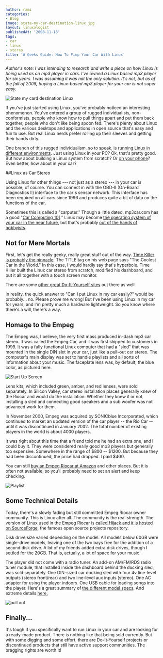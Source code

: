```yaml
---
author: rami
categories:
- Blog
image: state-my-car-destination-linux.jpg
layout: linuxologist
publishedAt: '2008-11-18'
tags:
- car
- linux
- stereo
title: 'A Geeks Guide: How To Pimp Your Car With Linux'
---
```


*Author's note: I was intending to research and write a piece on how Linux is being used as an mp3 player in cars. I've owned a Linux based mp3 player for six years. I was assuming it was not the only solution. It's not, but as of the fall of 2008, buying a Linux-based mp3 player for your car is not super easy.*

![State my card destination Linux](/assets/images/content/blog/state-my-car-destination-linux.jpg)

If you've just started using Linux, you've probably noticed an interesting phenomenon. You've entered a group of rugged individualists, non-conformists, people who know how to pull things apart and put them back together, people who don't like being spoon fed. There's plenty about Linux and the various desktops and applications in open source that's easy and fun to use. But real Linux nerds prefer rolling up their sleeves and getting their hands dirty.

One branch of this rugged individualism, so to speak, is [running Linux in different environments](/2008/11/07/how-linux-can-save-chickens-helps-the-environment-and-navigate-the-high-seas). Just using Linux in your PC? Ok, that's pretty good. But how about building a Linux system from scratch? Or [on your phone](/2008/09/openmoko-freerunner-unboxing/)? Even better, how about in your car?

##Linux as Car Stereo

Using Linux for other things --- not just as a stereo --- in your car is possible, of course. You can connect in with the OBD-II (On-Board Diagnostics II) interface to the car's sensor network. This interface has been required on all cars since 1996 and produces quite a bit of data on the functions of the car.

Sometimes this is called a "carputer." Though a little dated, mp3car.com has a good "[Car Computing 101](http://www.mp3car.com/index.php/Getting-Started/Car-Computing-101.html)." Linux may become [the operating system of your car in the near future](http://www.linuxinsider.com/story/Will-Your-Next-New-Car-Have-Linux-Inside-62112.html), but that's probably [out of the hands of hobbyists](http://blog.internetnews.com/skerner/2008/05/linux-soon-to-be-in-your-car.html).

## Not for Mere Mortals

First, let's get the really geeky, really great stuff out of the way. [Time Killer is probably the pinnacle](https://www.timekiller.org/carpc/index.php). The TITLE tag on his web page says "The Coolest Car in the World." In this case, I would hardly say that's hyperbole. Time Killer built the Linux car stereo from scratch, modified his dashboard, and put it all together with a touch screen monitor.

There are some [other great Do-It-Yourself sites](http://www.google.com/search?q=car+linux+mp3+player&ie=utf-8&oe=utf-8&aq=t&rls=org.mozilla:en-US:official&client=firefox-a) out there as well.

In reality, the quick answer to "Can I put Linux in my car easily?" would be probably... no. Please prove me wrong! But I've been using Linux in my car for years, and I'm pretty much a hardware lightweight. So you know where there's a will, there's a way.

## Homage to the Empeg

The Empeg was, I believe, the very first mass produced in-dash mp3 car stereo. It was called the Empeg Car, and it was first shipped to customers in 1999\. It was a fully functional Linux computer that had a "sled" that was mounted in the single DIN slot in your car, just like a pull-out car stereo. The computer's main display was set to handle playlists and all sorts of information about your music. The faceplate lens was, by default, the blue color, as pictured here.

![Start Up Screen](/assets/images/content/blog/start-up-screen.png)

Lens kits, which included green, amber, and red lenses, were sold separately. In Silicon Valley, car stereo installation places generally knew of the Riocar and would do the installation. Whether they knew it or not, installing a sled and connecting good speakers and a sub woofer was not advanced work for them.

In November 2000, Empeg was acquired by SONICblue Incorporated, which continued to market an updated version of the car player -- the Rio Car -- until it was discontinued in January 2002\. The total number of existing players in the world is about 4000 players.

It was right about this time that a friend told me he had an extra one, and I could buy it. They were considered really good mp3 players but generally too expensive. Somewhere in the range of $800 -- $1200\. But because they had been discontinued, the price had dropped. I paid $400.

You can still [buy an Empeg Riocar at Amazon](http://www.amazon.com/Empeg-Rio-20GB-player-Mark/dp/B000BUMEE4) and other places. But it is often not available, so you'll probably need to set an alert and keep checking.


![Playlist](/assets/images/content/blog/playlists.png)

## Some Technical Details  

Today, there's a slowly fading but still committed Empeg Riocar owner community. This is Linux after all. The community is the real strength. The version of Linux used in the Empeg Riocar is [called Hijack and it is hosted on SourceForge](http://empeg-hijack.sourceforge.net/), the famous open source projects repository.

Disk drive size varied depending on the model. All models below 60GB were single-drive models, leaving one of the two bays free for the addition of a second disk drive. A lot of my friends added extra disk drives, though I settled for the 20GB. That is, actually, a lot of space for your music.

The player did not come with a radio tuner. An add-on AM/FM/RDS radio tuner module, that installed inside the dashboard behind the docking sled, was sold separately. One DIN-sized car docking sled with four 4v line-level outputs (stereo front/rear) and two line-level aux inputs (stereo). One AC adapter for using the player indoors. One USB cable for loading songs into the player. Here's a great summary of [the different model specs](http://coderage.org/empeg/). And extreme details [here.](http://www.anandtech.com/printarticle.aspx?i=1321)

![pull out](/assets/images/content/blog/pull-out.png)

## Finally...

It's tough if you specifically want to run Linux in your car and are looking for a ready-made product. There is nothing like that being sold currently. But with some digging and some effort, there are Do-It-Yourself projects or discontinued products that still have active support communities. The bragging rights are worth it!